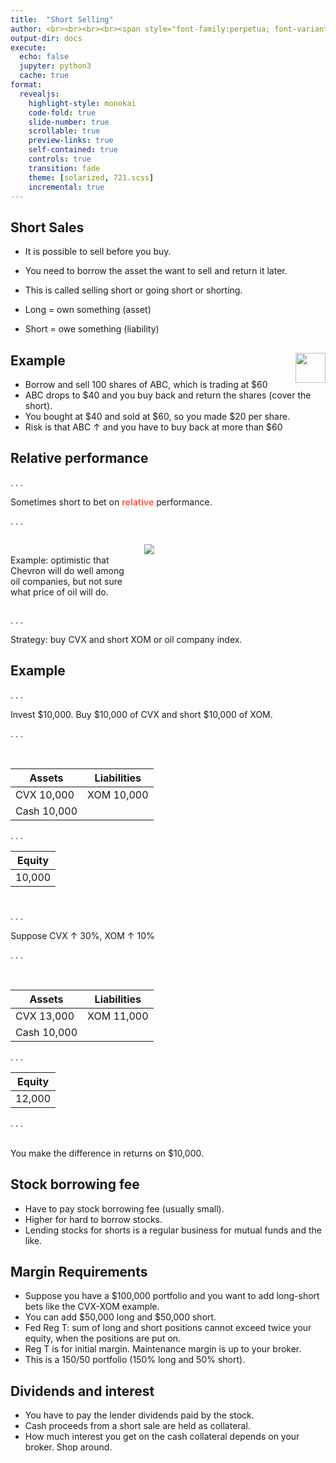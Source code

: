 ```yaml
---
title:  "Short Selling"
author: <br><br><br><br><span style="font-family:perpetua; font-variant:small-caps; color:#606060;">Kerry Back</span><br><br><img src="RiceBusiness-transparent-logo-sm.png"  height=80>
output-dir: docs
execute:
  echo: false
  jupyter: python3
  cache: true
format: 
  revealjs:
    highlight-style: monokai
    code-fold: true
    slide-number: true
    scrollable: true
    preview-links: true
    self-contained: true
    controls: true
    transition: fade
    theme: [solarized, 721.scss]
    incremental: true
---
```


## Short Sales

- It is possible to sell before you buy.

- You need to borrow the asset the want to sell and return it later.

- This is called selling short or going short or shorting.

- Long = own something (asset)
- Short = owe something (liability)

## Example  <a href=https://www.youtube.com/embed/x2J9s4HMJCY"><img src="images/youtube2.jpg" style="height:0.5in;" align="right"></a>

- Borrow and sell 100 shares of ABC, which is trading at $60
- ABC drops to $40 and you buy back and return the shares (cover the short).  
- You  bought at $40 and sold at $60, so you made $20 per share.
- Risk is that ABC $\uparrow$ and you have to buy back at more than $60


## Relative performance

. . .

Sometimes short to bet on [relative]{style="color:tomato; font-weight:bold;"} performance.

. . .

:::: {.columns}

::: {.column width="40%"}
<br>
Example: optimistic that Chevron will do well among oil companies, but not sure what price of oil will do.
:::
::: {.column width="60%"}
![](images/oilprice2.jpg)
:::
::::

. . .

Strategy: buy CVX and short XOM or oil company index.

## Example

. . .

Invest $10,000.  Buy $10,000 of CVX and short $10,000 of XOM.

. . .

<br>

| Assets | Liabilities |
| ---    | ---         |
| CVX 10,000  | XOM 10,000|
| Cash 10,000  |          |

. . .


| Equity |
| ---    |
| 10,000

#

. . .

Suppose CVX $\uparrow$ 30%, XOM $\uparrow$ 10%

. . .

<br>

| Assets | Liabilities |
| ---    | ---         |
| CVX 13,000  | XOM 11,000|
| Cash 10,000  |          |

. . .


| Equity |
| ---    |
| 12,000

. . . 

<br>
You make the difference in returns on $10,000.

## Stock borrowing fee

- Have to pay stock borrowing fee (usually small).
- Higher for hard to borrow stocks.
- Lending stocks for shorts is a regular business for mutual funds and the like.

## Margin Requirements

- Suppose you have a $100,000 portfolio and you want to add long-short bets like the CVX-XOM example.
- You can add $50,000 long and $50,000 short.
- Fed Reg T: sum of long and short positions cannot exceed twice your equity, when the positions are put on.
- Reg T is for initial margin. Maintenance margin is up to your broker.
- This is a 150/50 portfolio (150% long and 50% short).

## Dividends and interest

- You have to pay the lender dividends paid by the stock.
- Cash proceeds from a short sale are held as collateral.
- How much interest you get on the cash collateral depends on your broker.  Shop around.




